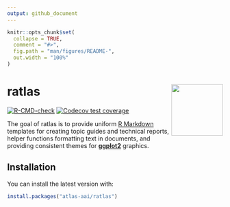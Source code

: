 ```yaml
---
output: github_document
---
```


<!-- README.md is generated from README.Rmd. Please edit that file -->

```r
knitr::opts_chunk$set(
  collapse = TRUE,
  comment = "#>",
  fig.path = "man/figures/README-",
  out.width = "100%"
)
```

# ratlas <img src="man/figures/logo.png" align="right" width="120"/>

<!-- badges: start -->

[![R-CMD-check](https://github.com/atlas-aai/ratlas/workflows/R-CMD-check/badge.svg)](https://github.com/atlas-aai/ratlas/actions) 
[![Codecov test coverage](https://codecov.io/gh/atlas-aai/ratlas/branch/main/graph/badge.svg)](https://codecov.io/gh/atlas-aai/ratlas?branch=main)

<!-- badges: end -->

The goal of ratlas is to provide uniform [R Markdown](https://bookdown.org/yihui/rmarkdown/) templates for creating topic guides and technical reports, helper functions formatting text in documents, and providing consistent themes for [**ggplot2**](https://ggplot2.tidyverse.org) graphics.

## Installation

You can install the latest version with:

``` r
install.packages("atlas-aai/ratlas")
```

